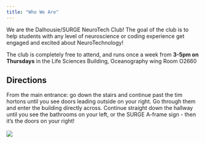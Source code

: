 ```yaml
---
title: "Who We Are"
---
```


We are the Dalhousie/SURGE NeuroTech Club! The goal of the club is to help students with any level of neuroscience or coding experience get engaged and excited about NeuroTechnology! <br>

The club is completely free to attend, and runs once a week from **3-5pm on Thursdays** in the Life Sciences Building, Oceanography wing Room O2660 <br>


## Directions {#directions}

From the main entrance: go down the stairs and continue past the tim hortons until you see doors leading outside on your right. Go through them and enter the building directly across. Continue straight down the hallway until you see the bathrooms on your left, or the SURGE A-frame sign - then it's the doors on your right! 
<br> <br>
![](/images/maps_location1.PNG){.centered}


<!-- ## Our Team

:::: {.columns}

::: {.column width=50%}
:::

::: {.column width=50%}
:::

:::: -->
